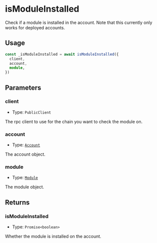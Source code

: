 # isModuleInstalled

Check if a module is installed in the account. Note that this currently only works for deployed accounts.

## Usage

```typescript copy
const _isModuleInstalled = await isModuleInstalled({
  client,
  account,
  module,
})
```

## Parameters

### client

- Type: `PublicClient`

The rpc client to use for the chain you want to check the module on.

### account

- Type: [`Account`](/module-sdk/glossary/types#account)

The account object.

### module

- Type: [`Module`](/module-sdk/glossary/types#module)

The module object.

## Returns

### isModuleInstalled

- Type: `Promise<boolean>`

Whether the module is installed on the account.
